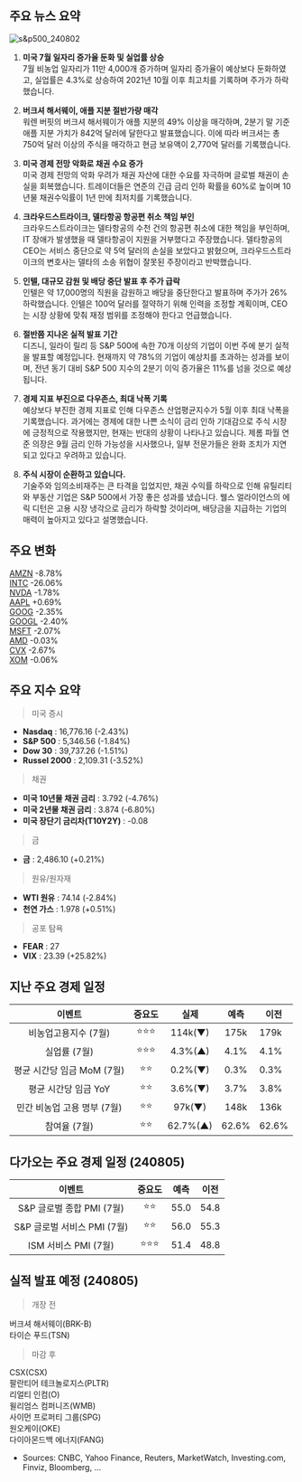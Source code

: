 ## 주요 뉴스 요약

![s&p500_240802](/map/240802.png)

1. **미국 7월 일자리 증가율 둔화 및 실업률 상승**  
   7월 비농업 일자리가 11만 4,000개 증가하며 일자리 증가율이 예상보다 둔화하였고, 실업률은 4.3%로 상승하여 2021년 10월 이후 최고치를 기록하며 주가가 하락했습니다.

2. **버크셔 해서웨이, 애플 지분 절반가량 매각**  
   워렌 버핏의 버크셔 해서웨이가 애플 지분의 49% 이상을 매각하며, 2분기 말 기준 애플 지분 가치가 842억 달러에 달한다고 발표했습니다. 이에 따라 버크셔는 총 750억 달러 이상의 주식을 매각하고 현금 보유액이 2,770억 달러를 기록했습니다.

3. **미국 경제 전망 악화로 채권 수요 증가**  
   미국 경제 전망의 악화 우려가 채권 자산에 대한 수요를 자극하며 글로벌 채권이 손실을 회복했습니다. 트레이더들은 연준의 긴급 금리 인하 확률을 60%로 높이며 10년물 채권수익률이 1년 만에 최저치를 기록했습니다.

4. **크라우드스트라이크, 델타항공 항공편 취소 책임 부인**  
   크라우드스트라이크는 델타항공의 수천 건의 항공편 취소에 대한 책임을 부인하며, IT 장애가 발생했을 때 델타항공이 지원을 거부했다고 주장했습니다. 델타항공의 CEO는 서비스 중단으로 약 5억 달러의 손실을 보았다고 밝혔으며, 크라우드스트라이크의 변호사는 델타의 소송 위협이 잘못된 주장이라고 반박했습니다.

5. **인텔, 대규모 감원 및 배당 중단 발표 후 주가 급락**  
   인텔은 약 17,000명의 직원을 감원하고 배당을 중단한다고 발표하며 주가가 26% 하락했습니다. 인텔은 100억 달러를 절약하기 위해 인력을 조정할 계획이며, CEO는 시장 상황에 맞춰 재정 범위를 조정해야 한다고 언급했습니다.

6. **절반쯤 지나온 실적 발표 기간**  
   디즈니, 일라이 릴리 등 S&P 500에 속한 70개 이상의 기업이 이번 주에 분기 실적을 발표할 예정입니다. 현재까지 약 78%의 기업이 예상치를 초과하는 성과를 보이며, 전년 동기 대비 S&P 500 지수의 2분기 이익 증가율은 11%를 넘을 것으로 예상됩니다.

7. **경제 지표 부진으로 다우존스, 최대 낙폭 기록**  
   예상보다 부진한 경제 지표로 인해 다우존스 산업평균지수가 5월 이후 최대 낙폭을 기록했습니다. 과거에는 경제에 대한 나쁜 소식이 금리 인하 기대감으로 주식 시장에 긍정적으로 작용했지만, 현재는 반대의 상황이 나타나고 있습니다. 제롬 파월 연준 의장은 9월 금리 인하 가능성을 시사했으나, 일부 전문가들은 완화 조치가 지연되고 있다고 우려하고 있습니다.

8. **주식 시장이 순환하고 있습니다.**  
   기술주와 임의소비재주는 큰 타격을 입었지만, 채권 수익률 하락으로 인해 유틸리티와 부동산 기업은 S&P 500에서 가장 좋은 성과를 냈습니다. 웰스 얼라이언스의 에릭 디턴은 고용 시장 냉각으로 금리가 하락할 것이라며, 배당금을 지급하는 기업의 매력이 높아지고 있다고 설명했습니다.

## 주요 변화

[AMZN](https://finance.yahoo.com/quote/AMZN/) -8.78%  
[INTC](https://finance.yahoo.com/quote/INTC/) -26.06%  
[NVDA](https://finance.yahoo.com/quote/NVDA/) -1.78%  
[AAPL](https://finance.yahoo.com/quote/AAPL/) +0.69%  
[GOOG](https://finance.yahoo.com/quote/GOOG/) -2.35%  
[GOOGL](https://finance.yahoo.com/quote/GOOGL/) -2.40%  
[MSFT](https://finance.yahoo.com/quote/MSFT/) -2.07%  
[AMD](https://finance.yahoo.com/quote/AMD/) -0.03%  
[CVX](https://finance.yahoo.com/quote/CVX/) -2.67%  
[XOM](https://finance.yahoo.com/quote/XOM/) -0.06%

## 주요 지수 요약

> 미국 증시

- **Nasdaq** : 16,776.16 (-2.43%)
- **S&P 500** : 5,346.56 (-1.84%)
- **Dow 30** : 39,737.26 (-1.51%)
- **Russel 2000** : 2,109.31 (-3.52%)

> 채권

- **미국 10년물 채권 금리** : 3.792 (-4.76%)
- **미국 2년물 채권 금리** : 3.874 (-6.80%)
- **미국 장단기 금리차(T10Y2Y)** : -0.08

> 금

- **금** : 2,486.10 (+0.21%)

> 원유/원자재

- **WTI 원유** : 74.14 (-2.84%)
- **천연 가스** : 1.978 (+0.51%)

> 공포 탐욕

- **FEAR** : 27
- **VIX** : 23.39 (+25.82%)

## 지난 주요 경제 일정

|           이벤트            | 중요도 |   실제   | 예측  | 이전  |
| :-------------------------: | :----: | :------: | :---: | ----- |
|    비농업고용지수 (7월)     | ⭐⭐⭐ | 114k(▼)  | 175k  | 179k  |
|        실업률 (7월)         | ⭐⭐⭐ | 4.3%(▲)  | 4.1%  | 4.1%  |
| 평균 시간당 임금 MoM (7월)  |  ⭐⭐  | 0.2%(▼)  | 0.3%  | 0.3%  |
|    평균 시간당 임금 YoY     |  ⭐⭐  | 3.6%(▼)  | 3.7%  | 3.8%  |
| 민간 비농업 고용 명부 (7월) |  ⭐⭐  |  97k(▼)  | 148k  | 136k  |
|        참여율 (7월)         |  ⭐⭐  | 62.7%(▲) | 62.6% | 62.6% |

## 다가오는 주요 경제 일정 (240805)

|           이벤트            | 중요도 | 예측 | 이전 |
| :-------------------------: | :----: | :--: | :--: |
|  S&P 글로벌 종합 PMI (7월)  |  ⭐⭐  | 55.0 | 54.8 |
| S&P 글로벌 서비스 PMI (7월) |  ⭐⭐  | 56.0 | 55.3 |
|    ISM 서비스 PMI (7월)     | ⭐⭐⭐ | 51.4 | 48.8 |

## 실적 발표 예정 (240805)

> 개장 전

버크셔 해서웨이(BRK-B)  
타이슨 푸드(TSN)

> 마감 후

CSX(CSX)  
팔란티어 테크놀로지스(PLTR)  
리얼티 인컴(O)  
윌리엄스 컴퍼니즈(WMB)  
사이먼 프로퍼티 그룹(SPG)  
원오케이(OKE)  
다이아몬드백 에너지(FANG)

- Sources: CNBC, Yahoo Finance, Reuters, MarketWatch, Investing.com, Finviz, Bloomberg, ...
